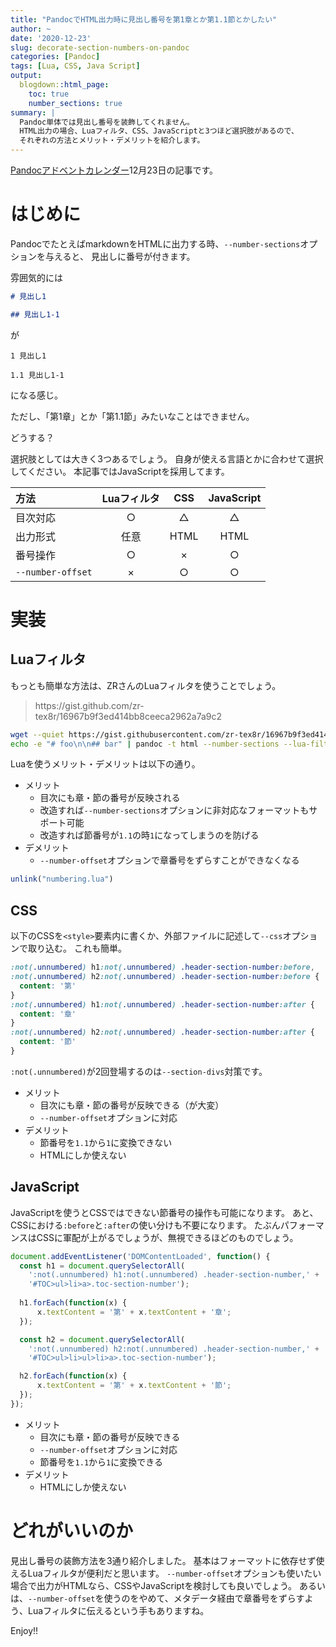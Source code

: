 ```yaml
---
title: "PandocでHTML出力時に見出し番号を第1章とか第1.1節とかしたい"
author: ~
date: '2020-12-23'
slug: decorate-section-numbers-on-pandoc
categories: [Pandoc]
tags: [Lua, CSS, Java Script]
output:
  blogdown::html_page:
    toc: true
    number_sections: true
summary: |
  Pandoc単体では見出し番号を装飾してくれません。
  HTML出力の場合、Luaフィルタ、CSS、JavaScriptと3つほど選択肢があるので、
  それぞれの方法とメリット・デメリットを紹介します。
---
```


[Pandocアドベントカレンダー](https://adventar.org/calendars/4963)12月23日の記事です。

# はじめに

PandocでたとえばmarkdownをHTMLに出力する時、`--number-sections`オプションを与えると、
見出しに番号が付きます。

雰囲気的には

```md
# 見出し1

## 見出し1-1
```

が

```
1 見出し1

1.1 見出し1-1
```

になる感じ。

ただし、「第1章」とか「第1.1節」みたいなことはできません。

どうする？

選択肢としては大きく3つあるでしょう。
自身が使える言語とかに合わせて選択してください。
本記事ではJavaScriptを採用してます。

| 方法 | Luaフィルタ | CSS | JavaScript |
|:-----|:-----------:|:---:|:----------:|
| 目次対応 | ○ | △ | △ |
| 出力形式 | 任意 | HTML | HTML |
| 番号操作 | ○ | × | ○ |
| `--number-offset` | × | ○ | ○ |


# 実装

## Luaフィルタ

もっとも簡単な方法は、ZRさんのLuaフィルタを使うことでしょう。

> https://gist.github.com/zr-tex8r/16967b9f3ed414bb8ceeca2962a7a9c2

```bash
wget --quiet https://gist.githubusercontent.com/zr-tex8r/16967b9f3ed414bb8ceeca2962a7a9c2/raw/56398449fa2f554de3937e7c7727d02385eda2bb/numbering.lua
echo -e "# foo\n\n## bar" | pandoc -t html --number-sections --lua-filter numbering.lua
```

Luaを使うメリット・デメリットは以下の通り。

- メリット
    - 目次にも章・節の番号が反映される
    - 改造すれば`--number-sections`オプションに非対応なフォーマットもサポート可能
    - 改造すれば節番号が`1.1`の時`1`になってしまうのを防げる
- デメリット
    - `--number-offset`オプションで章番号をずらすことができなくなる

```r
unlink("numbering.lua")
```

## CSS

以下のCSSを`<style>`要素内に書くか、外部ファイルに記述して`--css`オプションで取り込む。
これも簡単。

```css
:not(.unnumbered) h1:not(.unnumbered) .header-section-number:before,
:not(.unnumbered) h2:not(.unnumbered) .header-section-number:before {
  content: '第'
}
:not(.unnumbered) h1:not(.unnumbered) .header-section-number:after {
  content: '章'
}
:not(.unnumbered) h2:not(.unnumbered) .header-section-number:after {
  content: '節'
}
```

`:not(.unnumbered)`が2回登場するのは`--section-divs`対策です。

- メリット
    - 目次にも章・節の番号が反映できる（が大変）
    - `--number-offset`オプションに対応
- デメリット
    - 節番号を`1.1`から`1`に変換できない
    - HTMLにしか使えない

## JavaScript

JavaScriptを使うとCSSではできない節番号の操作も可能になります。
あと、CSSにおける`:before`と`:after`の使い分けも不要になります。
たぶんパフォーマンスはCSSに軍配が上がるでしょうが、無視できるほどのものでしょう。

```js
document.addEventListener('DOMContentLoaded', function() {
  const h1 = document.querySelectorAll(
    ':not(.unnumbered) h1:not(.unnumbered) .header-section-number,' +
    '#TOC>ul>li>a>.toc-section-number');
  
  h1.forEach(function(x) {
      x.textContent = '第' + x.textContent + '章';
  });

  const h2 = document.querySelectorAll(
    ':not(.unnumbered) h2:not(.unnumbered) .header-section-number,' +
    '#TOC>ul>li>ul>li>a>.toc-section-number');

  h2.forEach(function(x) {
      x.textContent = '第' + x.textContent + '節';
  });
});
```

- メリット
    - 目次にも章・節の番号が反映できる
    - `--number-offset`オプションに対応
    - 節番号を`1.1`から`1`に変換できる
- デメリット
    - HTMLにしか使えない

# どれがいいのか

見出し番号の装飾方法を3通り紹介しました。
基本はフォーマットに依存せず使えるLuaフィルタが便利だと思います。
`--number-offset`オプションも使いたい場合で出力がHTMLなら、CSSやJavaScriptを検討しても良いでしょう。
あるいは、`--number-offset`を使うのをやめて、メタデータ経由で章番号をずらすよう、Luaフィルタに伝えるという手もありますね。

Enjoy!!